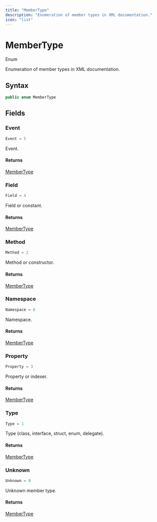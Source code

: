 ```yaml
---
title: "MemberType"
description: "Enumeration of member types in XML documentation."
icon: "list"
---
```


# MemberType

<Badge variant="outline">Enum</Badge>

Enumeration of member types in XML documentation.

## Syntax

```csharp
public enum MemberType
```

## Fields

### Event

```csharp
Event = 5
```

Event.

#### Returns

[MemberType](/api-reference/cloudnimble/easyaf/xmldocumentation/membertype)

### Field

```csharp
Field = 4
```

Field or constant.

#### Returns

[MemberType](/api-reference/cloudnimble/easyaf/xmldocumentation/membertype)

### Method

```csharp
Method = 2
```

Method or constructor.

#### Returns

[MemberType](/api-reference/cloudnimble/easyaf/xmldocumentation/membertype)

### Namespace

```csharp
Namespace = 6
```

Namespace.

#### Returns

[MemberType](/api-reference/cloudnimble/easyaf/xmldocumentation/membertype)

### Property

```csharp
Property = 3
```

Property or indexer.

#### Returns

[MemberType](/api-reference/cloudnimble/easyaf/xmldocumentation/membertype)

### Type

```csharp
Type = 1
```

Type (class, interface, struct, enum, delegate).

#### Returns

[MemberType](/api-reference/cloudnimble/easyaf/xmldocumentation/membertype)

### Unknown

```csharp
Unknown = 0
```

Unknown member type.

#### Returns

[MemberType](/api-reference/cloudnimble/easyaf/xmldocumentation/membertype)


